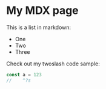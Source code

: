 # My MDX page

This is a list in markdown:

- One
- Two
- Three

Check out my twoslash code sample:

```ts twoslash
const a = 123
//    ^?s
```